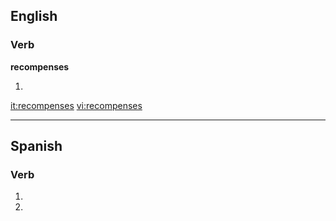 ==English==

===Verb===
'''recompenses'''

#{{third-person singular of|recompense}}

[[it:recompenses]]
[[vi:recompenses]]

----

==Spanish==

===Verb===
{{es-verb-form|recompensar}}

# {{es-verb form of|ending=ar|mood=imperative|sense=negative|pers=2|formal=no|number=singular|[[recompensar]]}}
# {{es-verb form of|ending=ar|mood=subjunctive|tense=present|pers=2|formal=no|number=singular|[[recompensar]]}}
{{rfc-auto}}